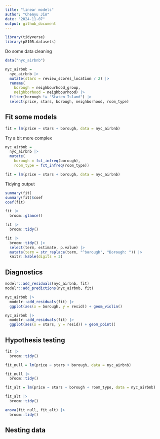 ```yaml
---
title: "linear models"
author: "Chenyu Jin"
date: "2024-11-07"
output: github_document
---
```


```r
library(tidyverse)
library(p8105.datasets)
```

Do some data cleaning

```r
data("nyc_airbnb")

nyc_airbnb = 
  nyc_airbnb |> 
  mutate(stars = review_scores_location / 2) |> 
  rename(
    borough = neighbourhood_group,
    neighborhood = neighbourhood) |> 
  filter(borough != "Staten Island") |> 
  select(price, stars, borough, neighborhood, room_type)
```

## Fit some models

```r
fit = lm(price ~ stars + borough, data = nyc_airbnb)
```

Try a bit more complex

```r
nyc_airbnb = 
  nyc_airbnb |> 
  mutate(
    borough = fct_infreq(borough),
    room_type = fct_infreq(room_type))

fit = lm(price ~ stars + borough, data = nyc_airbnb)
```

Tidying output

```r
summary(fit)
summary(fit)$coef
coef(fit)
```

```r
fit |> 
  broom::glance()

fit |> 
  broom::tidy()
```

```r
fit |> 
  broom::tidy() |> 
  select(term, estimate, p.value) |> 
  mutate(term = str_replace(term, "^borough", "Borough: ")) |> 
  knitr::kable(digits = 3)
```

## Diagnostics

```r
modelr::add_residuals(nyc_airbnb, fit)
modelr::add_predictions(nyc_airbnb, fit)
```

```r
nyc_airbnb |> 
  modelr::add_residuals(fit) |> 
  ggplot(aes(x = borough, y = resid)) + geom_violin()
```

```r
nyc_airbnb |> 
  modelr::add_residuals(fit) |> 
  ggplot(aes(x = stars, y = resid)) + geom_point()
```

## Hypothesis testing

```r
fit |>
  broom::tidy()

fit_null = lm(price ~ stars + borough, data = nyc_airbnb)

fit_null |>
  broom::tidy()

fit_alt = lm(price ~ stars + borough + room_type, data = nyc_airbnb)

fit_alt |>
  broom::tidy()

anova(fit_null, fit_alt) |> 
  broom::tidy()
```

## Nesting data